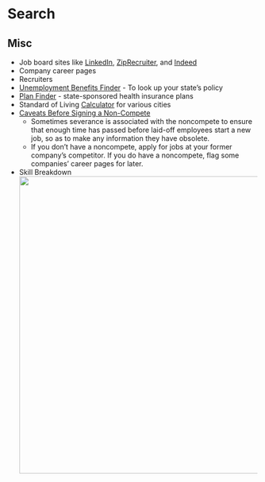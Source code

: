# Search {#sec-job-search .unnumbered}

## Misc {#sec-job-search-misc .unnumbered}

-   Job board sites like [LinkedIn](https://www.linkedin.com/), [ZipRecruiter](https://www.ziprecruiter.com/), and [Indeed](https://www.indeed.com/)
-   Company career pages
-   Recruiters
-   [Unemployment Benefits Finder](https://www.careeronestop.org/LocalHelp/UnemploymentBenefits/find-unemployment-benefits.aspx) - To look up your state's policy
-   [Plan Finder](https://finder.healthcare.gov/) - state-sponsored health insurance plans
-   Standard of Living [Calculator](https://www.nerdwallet.com/cost-of-living-calculator) for various cities
-   [Caveats Before Signing a Non-Compete](https://www.investopedia.com/articles/personal-finance/070114/caution-noncompete-contract.asp)
    -   Sometimes severance is associated with the noncompete to ensure that enough time has passed before laid-off employees start a new job, so as to make any information they have obsolete.
    -   If you don't have a noncompete, apply for jobs at your former company's competitor. If you do have a noncompete, flag some companies' career pages for later.
-   Skill Breakdown\
    ![](_resources/job-search.resources/skill-breakdown-1.jpg){width="598"}
